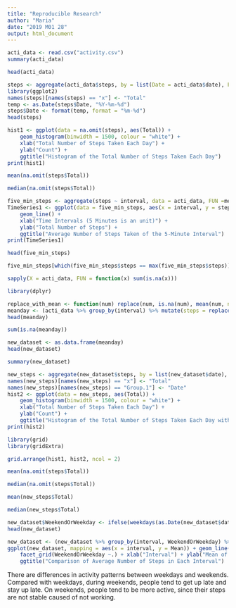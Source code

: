 ---
title: "Reproducible Research"
author: "Maria"
date: "2019 M01 28"
output: html_document
---

```{r}
acti_data <- read.csv("activity.csv")
summary(acti_data)
```

```{r}
head(acti_data)
```

```{r}
steps <- aggregate(acti_data$steps, by = list(Date = acti_data$date), FUN = sum)
library(ggplot2)
names(steps)[names(steps) == "x"] <- "Total"
temp <- as.Date(steps$Date, "%Y-%m-%d")
steps$Date <- format(temp, format = "%m-%d")
head(steps)
```

```{r}
hist1 <- ggplot(data = na.omit(steps), aes(Total)) + 
    geom_histogram(binwidth = 1500, colour = "white") +
    xlab("Total Number of Steps Taken Each Day") +
    ylab("Count") +
    ggtitle("Histogram of the Total Number of Steps Taken Each Day")
print(hist1)
```


```{r}
mean(na.omit(steps$Total))
```

```{r}
median(na.omit(steps$Total))
```

```{r}
five_min_steps <- aggregate(steps ~ interval, data = acti_data, FUN =mean)
TimeSeries1 <- ggplot(data = five_min_steps, aes(x = interval, y = steps)) + 
    geom_line() +
    xlab("Time Intervals (5 Minutes is an unit)") + 
    ylab("Total Number of Steps") +
    ggtitle("Average Number of Steps Taken of the 5-Minute Interval")
print(TimeSeries1)
```

```{r}
head(five_min_steps)
```

```{r}
five_min_steps[which(five_min_steps$steps == max(five_min_steps$steps)),]
```

```{r}
sapply(X = acti_data, FUN = function(x) sum(is.na(x)))
```

```{r}
library(dplyr)
```

```{r}
replace_with_mean <- function(num) replace(num, is.na(num), mean(num, na.rm = TRUE))
meanday <- (acti_data %>% group_by(interval) %>% mutate(steps = replace_with_mean(steps)))
head(meanday)
```

```{r}
sum(is.na(meanday))
```

```{r}
new_dataset <- as.data.frame(meanday)
head(new_dataset)
```

```{r}
summary(new_dataset)
```

```{r}
new_steps <- aggregate(new_dataset$steps, by = list(new_dataset$date), FUN = sum)
names(new_steps)[names(new_steps) == "x"] <- "Total"
names(new_steps)[names(new_steps) == "Group.1"] <- "Date"
hist2 <- ggplot(data = new_steps, aes(Total)) + 
    geom_histogram(binwidth = 1500, colour = "white") +
    xlab("Total Number of Steps Taken Each Day") +
    ylab("Count") +
    ggtitle("Histogram of the Total Number of Steps Taken Each Day with New Version Dataset")
print(hist2)
```

```{r}
library(grid)
library(gridExtra)
```

```{r}
grid.arrange(hist1, hist2, ncol = 2)
```

```{r}
mean(na.omit(steps$Total))
```

```{r}
median(na.omit(steps$Total))
```

```{r}
mean(new_steps$Total)
```

```{r}
median(new_steps$Total)
```

```{r}
new_dataset$WeekendOrWeekday <- ifelse(weekdays(as.Date(new_dataset$date)) %in% c("Monday", "Tuesday", "Wednesday", "Thursday", "Friday"), "Weekday", "Weekend")
head(new_dataset)
```

```{r}
new_dataset <- (new_dataset %>% group_by(interval, WeekendOrWeekday) %>% summarise(Mean = mean(steps)))
ggplot(new_dataset, mapping = aes(x = interval, y = Mean)) + geom_line() +
    facet_grid(WeekendOrWeekday ~.) + xlab("Interval") + ylab("Mean of Steps") +
    ggtitle("Comparison of Average Number of Steps in Each Interval")
```

There are differences in activity patterns between weekdays and weekends. Compared with weekdays, during weekends, people tend to get up late and stay up late. On weekends, people tend to be more active, since their steps are not stable caused of not working.
































